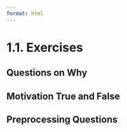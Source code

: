 ```yaml
---
format: html
---
```


<script src='../../src/quiz.js'></script>

# 1.1. Exercises

## Questions on Why

<div id='mcq1'></div>
<script>
    generateQuiz(
        'mcq1',
        'Question 1',
        'Which model will still produce meaningful predictions with different scaled column values?',
        {
        'Decision Trees': 'You are right! Decision Trees visit a single feature at a time, unlike 𝑘-NN models, which calculate distances using the features all together.',
        '𝑘-NN': 'This works in a similar way to SVM, where distance is calculated and features are observed together and not independently of each other.',
        'SVM': 'This works in a similar way to 𝑘-NN, where distance is calculated and features are observed together and not independently of each other.',
        },
        'Decision Trees',
    );
</script>

<div id='mcq2'></div>
<script>
    generateQuiz(
        'mcq2',
        'Complete the following statement',
        'Preprocessing is done ____.',
        {
        'To the model before training': 'It is done before training but not to the model.',
        'To the data before training the model': '',
        'To the model after training': 'It’s not done to the model or after training.',
        'To the data after training the model': 'You are half right, but it’s not done after training the model.',
        },
        'To the data before training the model',
    );
</script>

## Motivation True and False

<div id='mcq3'></div>
<script>
    generateQuiz(
        'mcq3',
        'Question 1',
        'Columns with lower magnitudes compared to columns with higher magnitudes are less important when making predictions.',
        {
        'True': 'These types of models find examples that are most similar to the text example in the <i>training</i> set.',
        'False': 'Great! Just because a feature has smaller values does not mean it’s less informative.',
        },
        'False',
    );
</script>

<div id='mcq4'></div>
<script>
    generateQuiz(
        'mcq4',
        'Question 2',
        'A model less sensitive to the scale of the data makes it more robust.',
        {
        'True': 'Nailed it!',
        'False': 'Models that are more sensitive to scale can be problematic.',
        },
        'True',
    );
</script>

## Preprocessing Questions

<div id='mcq5'></div>
<script>
    generateQuiz(
        'mcq5',
        'Question 1',
        '<code>StandardScaler</code> is a type of what?',
        {
        'Converter': 'You are close but the terminology is not correct.',
        'Categorizer': 'Not quite.',
        'Model': 'We are not modeling with <code>StandardScaler</code> since it is <i>transforming</i> the data and not predicting on it.',
        'Transformer': '',
        },
        'Transformer',
    );
</script>

<div id='mcq6'></div>
<script>
    generateQuiz(
        'mcq6',
        'Question 2',
        'What data does <code>StandardScaler</code> alter?',
        {
        'Training only': 'It definitely alters the training set but that’s not all.',
        'Testing only': 'It does alter the test data but it doesn’t stop there.',
        'Both training and testing': '',
        'Nether training or testing': 'We need to scale our data though!',
        },
        'Both training and testing',
    );
</script>
